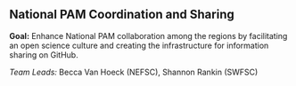 ## National PAM Coordination and Sharing

**Goal:** Enhance National PAM collaboration among the regions by facilitating an open science culture and creating the infrastructure for information sharing on GitHub. 

*Team Leads:* Becca Van Hoeck (NEFSC), Shannon Rankin (SWFSC)